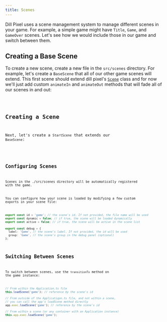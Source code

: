 ```yaml
---
title: Scenes
---
```




Dill Pixel uses a scene management system to manage different scenes
in your game. For example, a simple game might have `Title`, `Game`, and `GameOver` scenes.
Let's see how we would include those in our game and switch between them.

## Creating a Base Scene

To create a new scene, create a new file in the `src/scenes` directory. For example, let's create a `BaseScene`
that all of our other game scenes will extend. This first scene should extend dill pixel's [`Scene`](/api/classes/scene) class
and for now we'll just add custom `animateIn` and `animateOut` methods that will fade all of our scenes in and out:

<Code code={baseSceneTs} lang="ts" title="src/scenes/BaseScene.ts" />

## Creating a Scene

Next, let's create a `StartScene` that extends our `BaseScene`:

<Code code={startSceneTs} lang="ts" title="src/scenes/StartScene.ts" />

## Configuring Scenes

Scenes in the ./src/scenes directory will be automatically registered with the game.

You can configure how your scene is loaded by modifying a few custom exports in your scene file:

```ts
export const id = 'game'; // the scene's id. If not provided, the file name will be used
export const dynamic = false; // if true, the scene will be loaded dynamically
export const active = false; // if true, the scene will be active in the scene list

export const debug = {
  label: 'Game', // the scene's label. If not provided, the id will be used
  group: 'Game', // the scene's group in the debug panel (optional)
};
```

## Switching Between Scenes

To switch between scenes, use the `transitionTo` method on the game instance:

```ts
// From within the Application.ts file
this.loadScene('game'); // reference by the scene's id

// From outside of the Applicatiqon.ts file, and not within a scene,
// you can call the app's loadScene method directly
app.exec.loadScene('game'); // reference by the scene's id

// From within a scene (or any container with an Application instance)
this.app.exec.loadScene('game');
```

